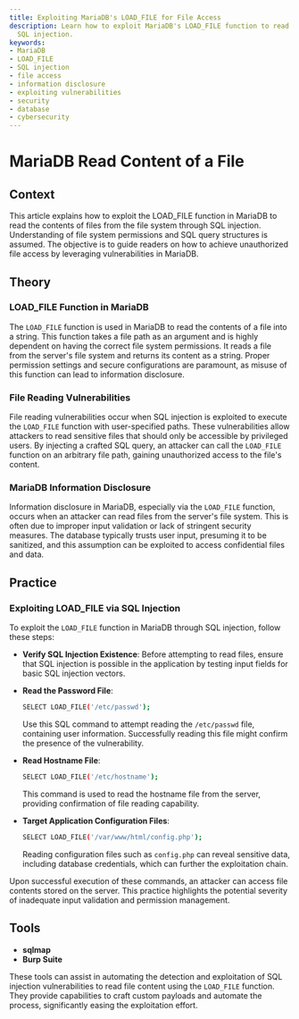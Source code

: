 ```yaml
---
title: Exploiting MariaDB's LOAD_FILE for File Access
description: Learn how to exploit MariaDB's LOAD_FILE function to read files using
  SQL injection.
keywords:
- MariaDB
- LOAD_FILE
- SQL injection
- file access
- information disclosure
- exploiting vulnerabilities
- security
- database
- cybersecurity
---
```


# MariaDB Read Content of a File

## Context

This article explains how to exploit the LOAD_FILE function in MariaDB to read the contents of files from the file system through SQL injection. Understanding of file system permissions and SQL query structures is assumed. The objective is to guide readers on how to achieve unauthorized file access by leveraging vulnerabilities in MariaDB.

## Theory

### LOAD_FILE Function in MariaDB

The `LOAD_FILE` function is used in MariaDB to read the contents of a file into a string. This function takes a file path as an argument and is highly dependent on having the correct file system permissions. It reads a file from the server's file system and returns its content as a string. Proper permission settings and secure configurations are paramount, as misuse of this function can lead to information disclosure.

### File Reading Vulnerabilities

File reading vulnerabilities occur when SQL injection is exploited to execute the `LOAD_FILE` function with user-specified paths. These vulnerabilities allow attackers to read sensitive files that should only be accessible by privileged users. By injecting a crafted SQL query, an attacker can call the `LOAD_FILE` function on an arbitrary file path, gaining unauthorized access to the file's content.

### MariaDB Information Disclosure

Information disclosure in MariaDB, especially via the `LOAD_FILE` function, occurs when an attacker can read files from the server's file system. This is often due to improper input validation or lack of stringent security measures. The database typically trusts user input, presuming it to be sanitized, and this assumption can be exploited to access confidential files and data.

## Practice

### Exploiting LOAD_FILE via SQL Injection

To exploit the `LOAD_FILE` function in MariaDB through SQL injection, follow these steps:

- **Verify SQL Injection Existence**: Before attempting to read files, ensure that SQL injection is possible in the application by testing input fields for basic SQL injection vectors.

- **Read the Password File**:
  ```bash
  SELECT LOAD_FILE('/etc/passwd');
  ```
  Use this SQL command to attempt reading the `/etc/passwd` file, containing user information. Successfully reading this file might confirm the presence of the vulnerability.

- **Read Hostname File**:
  ```bash
  SELECT LOAD_FILE('/etc/hostname');
  ```
  This command is used to read the hostname file from the server, providing confirmation of file reading capability.

- **Target Application Configuration Files**:
  ```bash
  SELECT LOAD_FILE('/var/www/html/config.php');
  ```
  Reading configuration files such as `config.php` can reveal sensitive data, including database credentials, which can further the exploitation chain.

Upon successful execution of these commands, an attacker can access file contents stored on the server. This practice highlights the potential severity of inadequate input validation and permission management.

## Tools

- **sqlmap**
- **Burp Suite**

These tools can assist in automating the detection and exploitation of SQL injection vulnerabilities to read file content using the `LOAD_FILE` function. They provide capabilities to craft custom payloads and automate the process, significantly easing the exploitation effort.